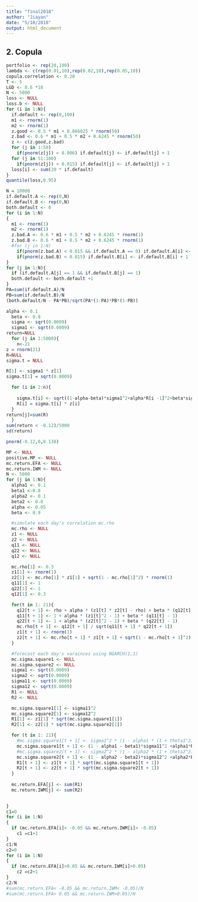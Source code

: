```yaml
---
title: "final2018"
author: "Jiayan"
date: "5/10/2018"
output: html_document
---
```

## 2. Copula
```r
portfolio <- rep(20,100)
lambda <- c(rep(0.01,10),rep(0.02,10),rep(0.05,10))
copula.correlation <- 0.20
T <- 5
LGD <- 0.6 *10
N <- 5000
loss <- NULL
loss.b <- NULL
for (i in 1:N){
  if.default <- rep(0,100)
  m1 <- rnorm(1)
  m2 <- rnorm(1)
  z.good <- 0.5 * m1 + 0.866025 * rnorm(50)
  z.bad <- 0.6 * m1 + 0.5 * m2 + 0.6245 * rnorm(50)
  z <- c(z.good,z.bad)
  for (j in 1:50)
    if(pnorm(z[j]) < 0.006) if.default[j] <- if.default[j] + 1
  for (j in 51:100)
    if(pnorm(z[j]) < 0.015) if.default[j] <- if.default[j] + 1
  loss[i] <- sum(20 * if.default)
}
quantile(loss,0.95)
```
```r
N = 10000
if.default.A <- rep(0,N) 
if.default.B <- rep(0,N)
both.default <- 0
for (i in 1:N)
{
  m1 <- rnorm(1)
  m2 <- rnorm(1)
  z.bad.A <- 0.6 * m1 + 0.5 * m2 + 0.6245 * rnorm(1)
  z.bad.B <- 0.6 * m1 + 0.5 * m2 + 0.6245 * rnorm(1)
  #for (j in 1:N)
    if(pnorm(z.bad.A) < 0.015 && if.default.A == 0) if.default.A[i] <- if.default.A[i] + 1
    if(pnorm(z.bad.B) < 0.015) if.default.B[i] <- if.default.B[i] + 1
}
for (j in 1:N){
  if (if.default.A[j] == 1 && if.default.B[j] == 1)
  both.default <- both.default +1
}
PA=sum(if.default.A)/N
PB=sum(if.default.B)/N
(both.default/N - PA*PB)/sqrt(PA*(1-PA)*PB*(1-PB))
```

```r
alpha <- 0.1
  beta <- 0.8
  sigma <- sqrt(0.0009)
  sigma1 <- sqrt(0.0009)
return=NULL
  for (j in 1:5000){
    n<-21
z = rnorm(21)
R=NULL
sigma.t = NULL

R[1] <- sigma1 * z[1]
sigma.t[1] = sqrt(0.0009)

  for (i in 2:n){
    
    sigma.t[i] <- sqrt((1-alpha-beta)*sigma1^2+alpha*R[i -1]^2+beta*sigma.t[i-1]^2)
    R[i] = sigma.t[i] * z[i]
  }
return[j]=sum(R)
  }
sum(return < -0.12)/5000
sd(return)
```
```r
pnorm(-0.12,0,0.138)
```
```r
MP <- NULL
positive.MP <- NULL
mc.return.EFA <- NULL
mc.return.IWM <- NULL
N <- 5000
for (j in 1:N){
  alpha1 <- 0.1
  beta1 <-0.8
  alpha2 <- 0.1
  beta2 <- 0.8
  alpha <- 0.05
  beta <- 0.9

  #simulate each day's correlation mc.rho
  mc.rho <- NULL
  z1 <- NULL
  z2 <- NULL
  q11 <- NULL
  q22 <- NULL
  q12 <- NULL

  mc.rho[1] <- 0.3
  z1[1] <- rnorm(1)
  z2[1] <- mc.rho[1] * z1[1] + sqrt(1 - mc.rho[1]^2) * rnorm(1)
  q11[1] <- 1
  q22[1] <- 1
  q12[1] <- 0.3

  for(t in 1: 21){
    q12[t + 1] <- rho + alpha * (z1[t] * z2[t] - rho) + beta * (q12[t] - rho)
    q11[t + 1] <- 1 + alpha * (z1[t]^2 - 1) + beta * (q11[t] - 1)
    q22[t + 1] <- 1 + alpha * (z2[t]^2 - 1) + beta * (q22[t] - 1)
    mc.rho[t + 1] <- q12[t + 1] / sqrt(q11[t + 1] * q22[t + 1])
    z1[t + 1] <- rnorm(1)
    z2[t + 1] <- mc.rho[t + 1] * z1[t + 1] + sqrt(1 - mc.rho[t + 1]^2) * rnorm(1)
  }

  #forecast each day's varainces using NGARCH(1,1)
  mc.sigma.square1 <- NULL
  mc.sigma.square2 <- NULL
  sigma1 <- sqrt(0.0009)
  sigma2 <- sqrt(0.0009)
  sigma11 <- sqrt(0.0009)
  sigma12 <- sqrt(0.0009)
  R1 <- NULL
  R2 <- NULL

  mc.sigma.square1[1] <- sigma11^2 
  mc.sigma.square2[1] <- sigma12^2
  R1[1] <- z1[1] * sqrt(mc.sigma.square1[1])
  R2[1] <- z2[1] * sqrt(mc.sigma.square2[1])

  for (t in 1: 21){
    #mc.sigma.square1[t + 1] <- sigma1^2 * (1 - alpha1 * (1 + theta1^2) - beta1) + alpha1 * (R1[t] -  sqrt(mc.sigma.square1[t]))^2 + beta1 * mc.sigma.square1[t]
    mc.sigma.square1[t + 1] <- (1 - alpha1 - beta1)*sigma11^2 +alpha1*R1[t]^2+ beta1 * sqrt(mc.sigma.square1[t])^2
    #mc.sigma.square2[t + 1] <- sigma2^2 * (1 - alpha2 * (1 + theta2^2) - beta2) + alpha2 * (R2[t] -sqrt(mc.sigma.square2[t]))^2 + beta2 * mc.sigma.square2[t]
    mc.sigma.square2[t + 1] <- (1 - alpha2 - beta2)*sigma12^2 +alpha2*R2[t]^2+ beta2 * sqrt(mc.sigma.square2[t])^2
    R1[t + 1] <- z1[t + 1] * sqrt(mc.sigma.square1[t + 1])
    R2[t + 1] <- z2[t + 1] * sqrt(mc.sigma.square2[t + 1])
  }
    
  mc.return.EFA[j] <- sum(R1)
  mc.return.IWM[j] <- sum(R2)

 
}
c1=0
for (i in 1:N)
{
  if (mc.return.EFA[i]< -0.05 && mc.return.IWM[i]< -0.05)
    c1 =c1+1
}
c1/N
c2=0
for (i in 1:N)
{
  if (mc.return.EFA[i]>0.05 && mc.return.IWM[i]>0.05)
    c2 =c2+1
}
c2/N
#sum(mc.return.EFA< -0.05 && mc.return.IWM< -0.05)/N
#sum(mc.return.EFA> 0.05 && mc.return.IWM>0.05)/N
```
